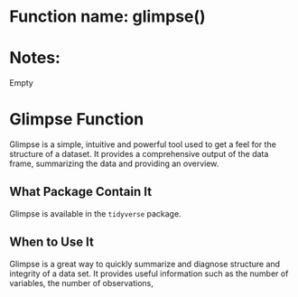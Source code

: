 # Function name: glimpse()
# Notes:
Empty


# Glimpse Function 

Glimpse is a simple, intuitive and powerful tool used to get a feel for the structure of a dataset. It provides a comprehensive output of the data frame, summarizing the data and providing an overview.

## What Package Contain It 
Glimpse is available in the `tidyverse` package.

## When to Use It
Glimpse is a great way to quickly summarize and diagnose structure and integrity of a data set. It provides useful information such as the number of variables, the number of observations,
